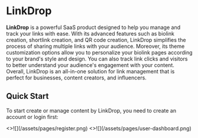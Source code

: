 # LinkDrop

**LinkDrop** is a powerful SaaS product designed to help you manage and track your links with ease. With its advanced features such as biolink creation, shortlink creation, and QR code creation, LinkDrop simplifies the process of sharing multiple links with your audience. Moreover, its theme customization options allow you to personalize your biolink pages according to your brand's style and design. You can also track link clicks and visitors to better understand your audience's engagement with your content. Overall, LinkDrop is an all-in-one solution for link management that is perfect for businesses, content creators, and influencers.

## Quick Start


To start create or manage content by LinkDrop, you need to create an account or login first:

<Cards num={2}>
  <Card image arrow title="Create New Account" href="#">
    <>![](/assets/pages/register.png)</>
  </Card>
  <Card image arrow title="User Dashboard After Register" href="#">
    <>![](/assets/pages/user-dashboard.png)</>
  </Card>
</Cards>

